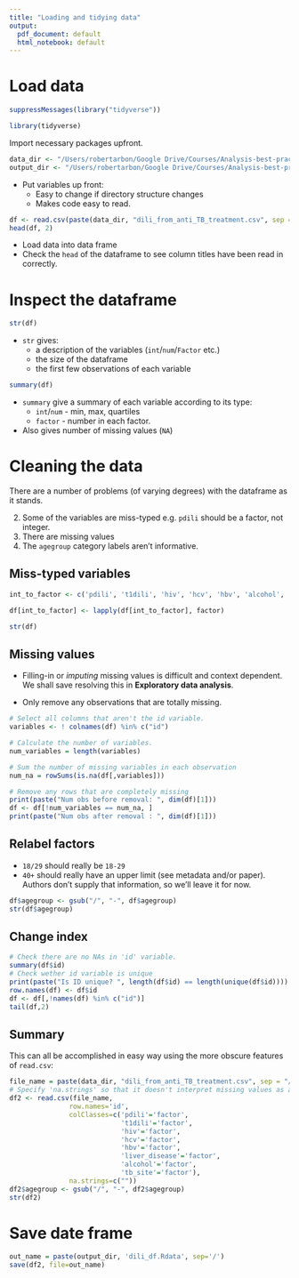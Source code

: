 ```yaml
---
title: "Loading and tidying data"
output:
  pdf_document: default
  html_notebook: default
---
```


# Load data 
```r
suppressMessages(library("tidyverse"))

library(tidyverse)

```

Import necessary packages upfront. 


```r
data_dir <- "/Users/robertarbon/Google Drive/Courses/Analysis-best-practice/data/original"
output_dir <- "/Users/robertarbon/Google Drive/Courses/Analysis-best-practice/data/processed"
```

* Put variables up front: 
  * Easy to change if directory structure changes
  * Makes code easy to read. 

```r
df <- read.csv(paste(data_dir, "dili_from_anti_TB_treatment.csv", sep = "/"))
head(df, 2)
```

* Load data into data frame
* Check the `head` of the dataframe to see column titles have been read in correctly. 

# Inspect the dataframe

```r
str(df)
```

* `str` gives:
  * a description of the variables (`int`/`num`/`Factor` etc.)
  * the size of the dataframe 
  * the first few observations of each variable

```r
summary(df)
```

* `summary` give a summary of each variable according to its type: 
  * `int`/`num` - min, max, quartiles 
  * `factor` - number in each factor.  
* Also gives number of missing values (`NA`)

# Cleaning the data

There are a number of problems (of varying degrees) with the dataframe as it stands.  

2. Some of the variables are miss-typed e.g. `pdili` should be a factor, not integer. 
1. There are missing values
3. The `agegroup` category labels aren't informative. 

## Miss-typed variables

```r
int_to_factor <- c('pdili', 't1dili', 'hiv', 'hcv', 'hbv', 'alcohol', 'liver_disease', 'tb_site')

df[int_to_factor] <- lapply(df[int_to_factor], factor)

str(df)
```

## Missing values

* Filling-in or *imputing* missing values is difficult and context dependent.  We shall save resolving this in **Exploratory data analysis**. 

* Only remove any observations that are totally missing. 

```r
# Select all columns that aren't the id variable. 
variables <- ! colnames(df) %in% c("id") 

# Calculate the number of variables. 
num_variables = length(variables)

# Sum the number of missing variables in each observation
num_na = rowSums(is.na(df[,variables]))

# Remove any rows that are completely missing
print(paste("Num obs before removal: ", dim(df)[1])) 
df <- df[!num_variables == num_na, ]
print(paste("Num obs after removal : ", dim(df)[1]))
```


## Relabel factors 

* `18/29` should really be `18-29`
* `40+` should really have an upper limit (see metadata and/or paper). Authors don't supply that information, so we'll leave it for now. 

```r
df$agegroup <- gsub("/", "-", df$agegroup)
str(df$agegroup)
```

## Change index

```r
# Check there are no NAs in 'id' variable. 
summary(df$id)
# Check wether id variable is unique
print(paste("Is ID unique? ", length(df$id) == length(unique(df$id))))
row.names(df) <- df$id
df <- df[,!names(df) %in% c("id")]
tail(df,2)
```

## Summary 

This can all be accomplished in easy way using the more obscure features of `read.csv`: 

```r
file_name = paste(data_dir, "dili_from_anti_TB_treatment.csv", sep = "/")
# Specify 'na.strings' so that it doesn't interpret missing values as a specific factor level. 
df2 <- read.csv(file_name,
               row.names='id', 
               colClasses=c('pdili'='factor', 
                            't1dili'='factor', 
                            'hiv'='factor', 
                            'hcv'='factor', 
                            'hbv'='factor', 
                            'liver_disease'='factor', 
                            'alcohol'='factor',
                            'tb_site'='factor'), 
               na.strings=c(""))
df2$agegroup <- gsub("/", "-", df2$agegroup)
str(df2)
```

# Save date frame

```r
out_name = paste(output_dir, 'dili_df.Rdata', sep='/')
save(df2, file=out_name)

```